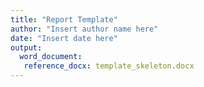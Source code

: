 ```yaml
---
title: "Report Template"
author: "Insert author name here"
date: "Insert date here"
output:
  word_document: 
   reference_docx: template_skeleton.docx
---
```

